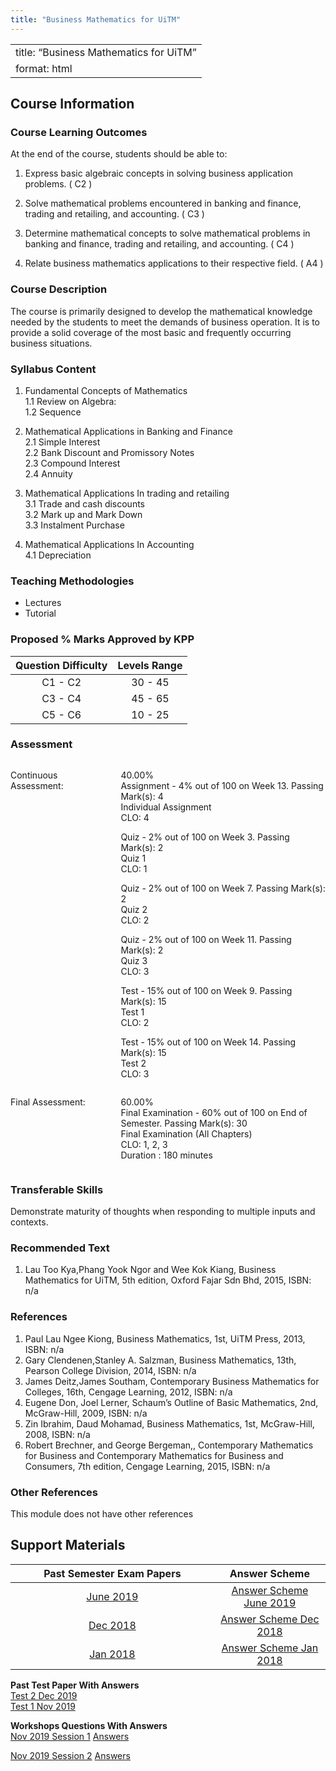 ```yaml
---
title: "Business Mathematics for UiTM"
---
```


---
title: "Business Mathematics for UiTM"
format: html
---

## Course Information  

### Course Learning Outcomes  
At the end of the course, students should be able to:  

1. Express basic algebraic concepts in solving business application problems. ( C2 )  

2. Solve mathematical problems encountered in banking and finance, trading and retailing, and accounting. ( C3 )  

3. Determine mathematical concepts to solve mathematical problems in banking and finance, trading and retailing, and accounting. ( C4 )  

4. Relate business mathematics applications to their respective field. ( A4 )  

### Course Description  
The course is primarily designed to develop the mathematical knowledge needed by the students to meet the demands of business operation. It is to provide a solid coverage of the most basic and frequently occurring business situations.  

### Syllabus Content  
1. Fundamental Concepts of Mathematics  
  1.1 Review on Algebra:  
  1.2 Sequence  
  
2. Mathematical Applications in Banking and Finance  
  2.1 Simple Interest  
  2.2 Bank Discount and Promissory Notes  
  2.3 Compound Interest  
  2.4 Annuity  
  
3. Mathematical Applications In trading and retailing  
  3.1 Trade and cash discounts  
  3.2 Mark up and Mark Down  
  3.3 Instalment Purchase  
  
4. Mathematical Applications In Accounting  
  4.1 Depreciation  
  
  
### Teaching Methodologies  
  - Lectures  
  - Tutorial  

### Proposed % Marks Approved by KPP  
| Question Difficulty | Levels Range |  
|:-------------------:|:------------:|  
| C1 - C2 | 30 - 45 |  
| C3 - C4 | 45 - 65 |  
| C5 - C6 | 10 - 25 |  

### Assessment  

:::::: {style="display: flex; "}

::: {.column width="30%"}
Continuous Assessment:
:::

::: {.column width="5%"}
\ 
<!-- an empty Div (with a whitespace), serving as
a column separator -->
:::

::: {.column width="65%"}
40.00%  
Assignment - 4% out of 100 on Week 13. Passing Mark(s): 4  
Individual Assignment  
CLO: 4  

Quiz - 2% out of 100 on Week 3. Passing Mark(s): 2  
Quiz 1  
CLO: 1  

Quiz - 2% out of 100 on Week 7. Passing Mark(s): 2  
Quiz 2  
CLO: 2  

Quiz - 2% out of 100 on Week 11. Passing Mark(s): 2  
Quiz 3  
CLO: 3  

Test - 15% out of 100 on Week 9. Passing Mark(s): 15  
Test 1  
CLO: 2  

Test - 15% out of 100 on Week 14. Passing Mark(s): 15  
Test 2  
CLO: 3  
:::  

::::::

:::::: {style="display: flex; "}

::: {.column width="30%"}
Final Assessment:
:::

::: {.column width="5%"}
\ 
<!-- an empty Div (with a whitespace), serving as
a column separator -->
:::

::: {.column width="65%"}
60.00%  
Final Examination - 60% out of 100 on End of Semester. Passing Mark(s): 30  
Final Examination (All Chapters)  
CLO: 1, 2, 3  
Duration : 180 minutes  
:::  

::::::  

### Transferable Skills  
Demonstrate maturity of thoughts when responding to multiple inputs and contexts.  

### Recommended Text  
1. Lau Too Kya,Phang Yook Ngor and Wee Kok Kiang, Business Mathematics for UiTM, 5th edition, Oxford Fajar Sdn Bhd, 2015, ISBN: n/a  

### References  

1. Paul Lau Ngee Kiong, Business Mathematics, 1st, UiTM Press, 2013, ISBN: n/a  
2. Gary Clendenen,Stanley A. Salzman, Business Mathematics, 13th, Pearson College Division, 2014, ISBN: n/a  
3. James Deitz,James Southam, Contemporary Business Mathematics for Colleges, 16th, Cengage Learning, 2012, ISBN: n/a  
4. Eugene Don, Joel Lerner, Schaum's Outline of Basic Mathematics, 2nd, McGraw-Hill, 2009, ISBN: n/a  
5. Zin Ibrahim, Daud Mohamad, Business Mathematics, 1st, McGraw-Hill, 2008, ISBN: n/a  
6. Robert Brechner, and George Bergeman,, Contemporary Mathematics for Business and Contemporary Mathematics for Business and Consumers, 7th edition, Cengage Learning, 2015, ISBN: n/a  

### Other References  
This module does not have other references  

## Support Materials

| Past Semester Exam Papers | Answer Scheme |  
|:-------------------------:|:-------------:|  
| [June 2019](files/support document/mat112/MAT112 June 2019.PDF) | [Answer Scheme June 2019](files/support document/mat112/MAT112 SKEMA JUNE 2019.pdf) |  
| [Dec 2018](files/support document/mat112/MAT112 Dec 2018.PDF) | [Answer Scheme Dec 2018](files/support document/mat112/MAT112 SKEMA DEC 2018.pdf) |  
| [Jan 2018](files/support document/mat112/MAT112 Jan 2018.PDF) | [Answer Scheme Jan 2018](files/support document/mat112/MAT112 SKEMA JAN 2018.pdf) |  


**Past Test Paper With Answers**  
[Test 2 Dec 2019](files/support document/mat112/Test 2 Dec 2019.pdf)  
[Test 1 Nov 2019](files/support document/mat112/Test 1 Nov 2019.pdf)  

**Workshops Questions With Answers**  
[Nov 2019 Session 1](files/support document/mat112/BENGKEL MAT112 NOV 2019 SESI 1.pdf) [Answers](files/support document/mat112/Answer MAT112 Workshop Nov 2019 Session 1.pdf)  

[Nov 2019 Session 2](files/support document/mat112/BENGKEL MAT112 NOV 2019 SESI 2.pdf) [Answers](files/support document/mat112/Answer MAT112 Workshop Nov 2019 Session 2.pdf)    
